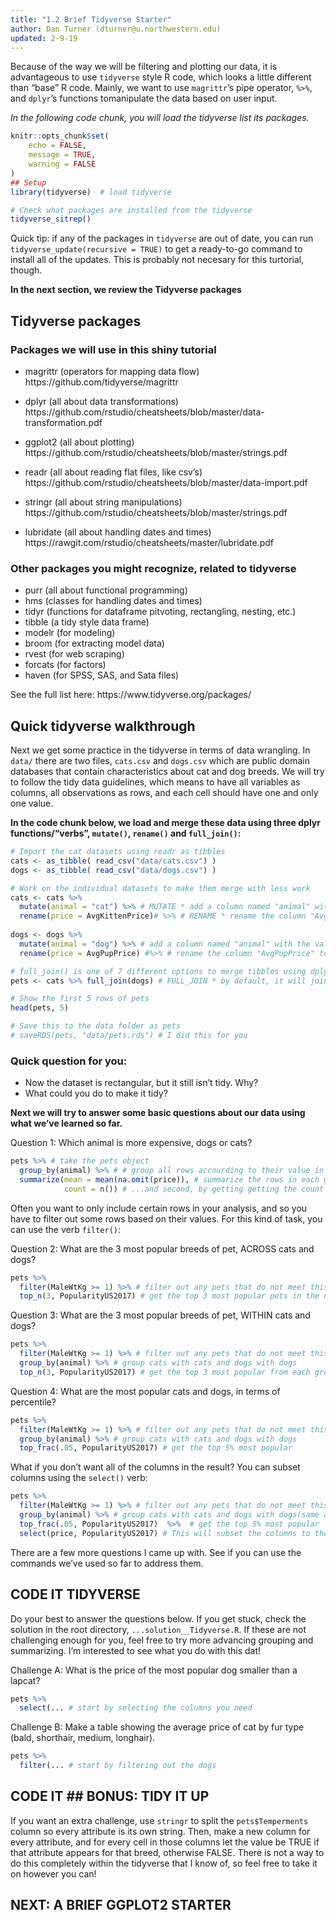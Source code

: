 ```yaml
---
title: "1.2 Brief Tidyverse Starter"
author: Dan Turner (dturner@u.northwestern.edu)
updated: 2-9-19
---
```


Because of the way we will be filtering and plotting our data, it is advantageous to use `tidyverse` style R code, which looks a little different than "base" R code. Mainly, we want to use `magrittr`'s pipe operator, `%>%`, and `dplyr`'s functions tomanipulate the data based on user input. 



*In the following code chunk, you will load the tidyverse list its packages.*
```r
knitr::opts_chunk$set(
	echo = FALSE,
	message = TRUE,
	warning = FALSE
)
## Setup
library(tidyverse)  # load tidyverse

# Check what packages are installed from the tidyverse
tidyverse_sitrep()

```

Quick tip: if any of the packages in `tidyverse` are out of date, you can run `tidyverse_update(recursive = TRUE)` to get a ready-to-go command to install all of the updates. This is probably not necesary for this turtorial, though.

**In the next section, we review the Tidyverse packages**


## Tidyverse packages 

### Packages we will use in this shiny tutorial
* magrittr (operators for mapping data flow)
https://github.com/tidyverse/magrittr

* dplyr (all about data transformations)
https://github.com/rstudio/cheatsheets/blob/master/data-transformation.pdf

* ggplot2 (all about plotting)
https://github.com/rstudio/cheatsheets/blob/master/strings.pdf

* readr (all about reading flat files, like csv's)
https://github.com/rstudio/cheatsheets/blob/master/data-import.pdf

* stringr (all about string manipulations)
https://github.com/rstudio/cheatsheets/blob/master/strings.pdf

* lubridate (all about handling dates and times)
https://rawgit.com/rstudio/cheatsheets/master/lubridate.pdf


### Other packages you might recognize, related to tidyverse
* purr (all about functional programming)
* hms (classes for handling dates and times)
* tidyr (functions for dataframe pitvoting, rectangling, nesting, etc.)
* tibble (a tidy style data frame)
* modelr (for modeling)
* broom (for extracting model data)
* rvest (for web scraping)
* forcats (for factors)
* haven (for SPSS, SAS, and Sata files)

See the full list here: https://www.tidyverse.org/packages/


## Quick tidyverse walkthrough

Next we get some practice in the tidyverse in terms of data wrangling. In `data/` there are two files, `cats.csv` and `dogs.csv` which are public domain databases that contain characteristics about cat and dog breeds. We will try to follow the tidy data guidelines, which means to have all variables as columns, all observations as rows, and each cell should have one and only one value.

**In the code chunk below, we load and merge these data using three dplyr functions/"verbs", `mutate()`, `rename()` and `full_join()`:**

```r
# Import the cat datasets using readr as tibbles
cats <- as_tibble( read_csv("data/cats.csv") )
dogs <- as_tibble( read_csv("data/dogs.csv") )

# Work on the individual datasets to make them merge with less work
cats <- cats %>% 
  mutate(animal = "cat") %>% # MUTATE * add a column named "animal" with the value "cat"
  rename(price = AvgKittenPrice)# %>% # RENAME * rename the column "AvgKittenPrice" to "price"
  
dogs <- dogs %>% 
  mutate(animal = "dog") %>% # add a column named "animal" with the value "dog"
  rename(price = AvgPupPrice) #%>% # rename the column "AvgPupPrice" to "price"

# full_join() is one of 7 different options to merge tibbles using dplyr
pets <- cats %>% full_join(dogs) # FULL_JOIN * by default, it will join across all columns which have shared names across the datasets

# Show the first 5 rows of pets
head(pets, 5)

# Save this to the data folder as pets
# saveRDS(pets, "data/pets.rds") # I did this for you

```

### Quick question for you:
* Now the dataset is rectangular, but it still isn't tidy. Why?
* What could you do to make it tidy?


**Next we will try to answer some basic questions about our data using what we've learned so far.**

Question 1: Which animal is more expensive, dogs or cats?
```r
pets %>% # take the pets object
  group_by(animal) %>% # # group all rows accourding to their value in this column
  summarize(mean = mean(na.omit(price)), # summarize the rows in each group, first by getting the mean price as 'mean'
            count = n()) # ...and second, by getting getting the count of rows in each group as 'count'
```

Often you want to only include certain rows in your analysis, and so you have to filter out some rows based on their values. For this kind of task, you can use the verb `filter()`:

Question 2: What are the 3 most popular breeds of pet, ACROSS cats and dogs?
```r
pets %>% 
  filter(MaleWtKg >= 1) %>% # filter out any pets that do not meet this criteria
  top_n(3, PopularityUS2017) # get the top 3 most popular pets in the database
```

Question 3: What are the 3 most popular breeds of pet, WITHIN cats and dogs?
```r
pets %>% 
  filter(MaleWtKg >= 1) %>% # filter out any pets that do not meet this criteria
  group_by(animal) %>% # group cats with cats and dogs with dogs 
  top_n(3, PopularityUS2017) # get the top 3 most popular from each group
```

Question 4: What are the most popular cats and dogs, in terms of percentile?
```r
pets %>% 
  filter(MaleWtKg >= 1) %>% # filter out any pets that do not meet this criteria
  group_by(animal) %>% # group cats with cats and dogs with dogs 
  top_frac(.05, PopularityUS2017) # get the top 5% most popular 
```

What if you don't want all of the columns in the result? You can subset columns using the `select()` verb:

```r
pets %>% 
  filter(MaleWtKg >= 1) %>% # filter out any pets that do not meet this criteria (same as above)
  group_by(animal) %>% # group cats with cats and dogs with dogs(same as above)
  top_frac(.05, PopularityUS2017)  %>%  # get the top 5% most popular  (same as above)
  select(price, PopularityUS2017) # This will subset the columns to these, (plus the grouping column 'animal', by default)
```

There are a few more questions I came up with. See if you can use the commands we've used so far to address them.


#######################
## CODE IT TIDYVERSE ##
#######################

Do your best to answer the questions below. If you get stuck, check the solution in the root directory, `...solution__Tidyverse.R`. If these are not challenging enough for you, feel free to try more advancing grouping and summarizing. I'm interested to see what you do with this dat!

Challenge A: What is the price of the most popular dog smaller than a lapcat?
```r

pets %>% 
  select(... # start by selecting the columns you need

```

Challenge B: Make a table showing the average price of cat by fur type (bald, shorthair, medium, longhair).
```r

pets %>% 
  filter(... # start by filtering out the dogs

```


##################################
## CODE IT ## BONUS: TIDY IT UP ##
##################################

If you want an extra challenge, use `stringr` to split the `pets$Temperments` column so every attribute is its own string. Then, make a new column for every attribute, and for every cell in those columns let the value be TRUE if that attribute appears for that breed, otherwise FALSE. There is not a way to do this completely within the tidyverse that I know of, so feel free to take it on however you can!


## NEXT: A BRIEF GGPLOT2 STARTER
